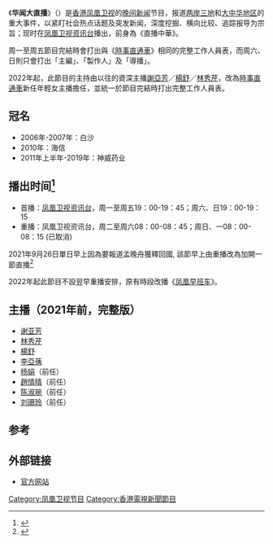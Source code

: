 {{refimprove|time=2014-06-05T10:49:07+00:00}}
{{In-progress_tvshow|华闻大直播}}
{{電視節目信息框
| 名稱       = 华闻大直播<br>China News Live
| 圖片       = [[File:华闻大直播.png|300px]]
| 圖說       = 
| 類型       = [[新闻|新闻]]
| 主持       = [[全荃|全荃]]／[[田桐|田桐]]<br>（[[時事直通車|時事直通車]]主播）
| 地區       = {{HKG}}
| 語言       = [[普通话|普通话]]
| 製片人     = 刘舒 李恒晖
| 每集長     = 45分钟（平日）<br>30分钟（春節）<br>15分钟（周末）
| 電視網     = [[凤凰卫视|凤凰卫视]][[凤凰卫视资讯台|资讯台]]
| 電視臺     =
| 視頻制式   = 16:9 {{lang|en|HDTV 1080i}}<br>（高清版）<br>4:3 {{lang|en|SDTV 576i}}<br>（标清版）
| 音頻制式   = 立體聲
| 首播國家   = {{HKG}}
| 開始       = 待查
| 結束       = 至今
| 相關節目   = 
| 官方網站   = http://phtv.ifeng.com/program/hwdzb/ 
}}
{{UTC+8}}
《'''华闻大直播'''》（{{lang-en|China News Live}}）是[[香港|香港]][[凤凰卫视|凤凰卫视]]的[[晚间新闻|晚间新闻]]节目，报道[[两岸三地|两岸三地]]和[[大中华地区|大中华地区]]的重大事件，以紧盯社会热点话题及突发新闻，深度挖掘、横向比较、追踪报导为宗旨；现时在[[凤凰卫视资讯台|凤凰卫视资讯台]]播出，前身為《直播中華》。

周一至周五節目完結時會打出與《[[時事直通車|時事直通車]]》相同的完整工作人員表，而周六、日則只會打出「主編」、「製作人」及「導播」。

2022年起，此節目的主持由以往的資深主播[[謝亞芳|謝亞芳]]／[[楊舒|楊舒]]／[[林秀芹|林秀芹]]，改為[[時事直通車|時事直通車]]新任年輕女主播擔任，並統一於節目完結時打出完整工作人員表。

==冠名==
* 2006年-2007年：白沙
*2010年：海信
* 2011年上半年-2019年：神威药业

==播出时间<ref>{{cite web | url=http://phtv.ifeng.com/epg/ | title=凤凰卫视节目单 | publisher=凤凰卫视 | accessdate=2014-05-11 | archive-date=2013-07-14 | archive-url=https://web.archive.org/web/20130714052031/http://phtv.ifeng.com/epg/ | dead-url=yes }}</ref>==
*首播：[[凤凰卫视资讯台|凤凰卫视资讯台]]，周一至周五19：00-19：45；周六、日19：00-19：15
*重播：凤凰卫视资讯台，周二至周六08：00-08：45；周日、一08：00-08：15 (已取消)
2021年9月26日單日早上因為要報道孟晚舟獲釋回國, 該節早上由重播改為加開一節直播<ref>{{cite web |title=鳳凰秀Fengshows YouTube重温 |url=https://www.youtube.com/watch?v=jNnSi-9nc0M |access-date=2021-09-25 |archive-date=2021-09-25 |archive-url=https://web.archive.org/web/20210925173315/https://www.youtube.com/watch?v=jNnSi-9nc0M }}</ref>

2022年起此節目不設翌早重播安排，原有時段改播《[[凤凰早班车|凤凰早班车]]》。

==主播（2021年前，完整版）==
*[[谢亚芳|谢亚芳]]
*[[林秀芹|林秀芹]]
*[[楊舒|楊舒]]
*[[李亞蒨|李亞蒨]]
*[[杨娟|杨娟]]（前任）
*[[趙情晴|趙情晴]]（前任）
*[[陈淑琬|陈淑琬]]（前任）
*[[刘珊玲|刘珊玲]]（前任）

==参考==
{{reflist}}

==外部链接==
*[http://phtv.ifeng.com/program/hwdzb/ 官方网站]{{Wayback|url=http://phtv.ifeng.com/program/hwdzb/ |date=20140607181106 }}
[[Category:凤凰卫视节目|Category:凤凰卫视节目]]
[[Category:香港電視新聞節目|Category:香港電視新聞節目]]